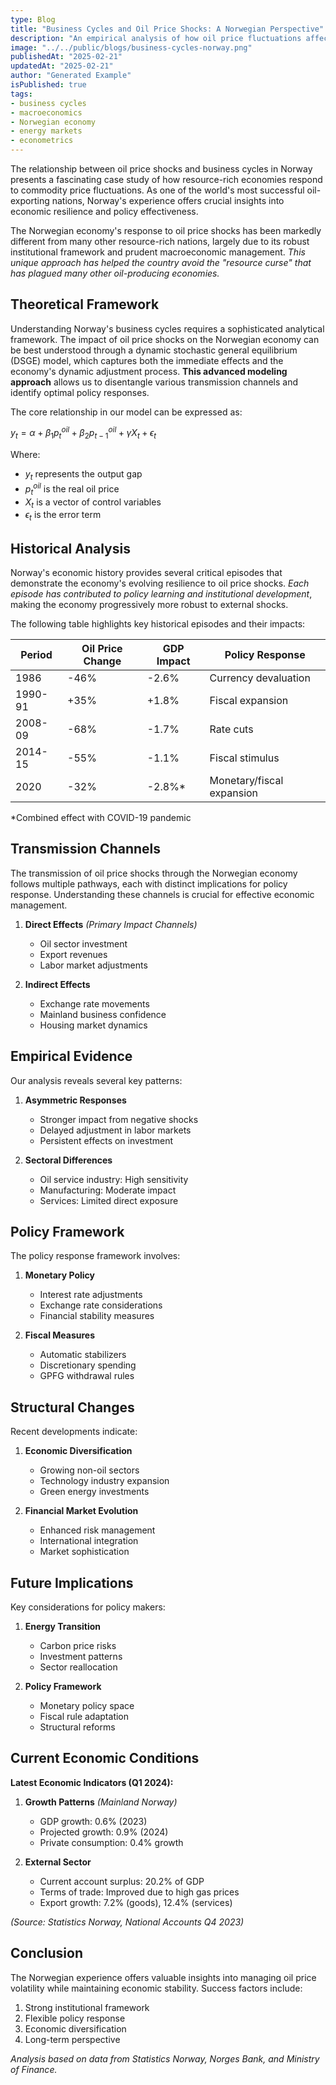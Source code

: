 ```yaml
---
type: Blog
title: "Business Cycles and Oil Price Shocks: A Norwegian Perspective"
description: "An empirical analysis of how oil price fluctuations affect Norwegian business cycles, with implications for monetary and fiscal policy."
image: "../../public/blogs/business-cycles-norway.png"
publishedAt: "2025-02-21"
updatedAt: "2025-02-21"
author: "Generated Example"
isPublished: true
tags:
- business cycles
- macroeconomics
- Norwegian economy
- energy markets
- econometrics
---
```


The relationship between oil price shocks and business cycles in Norway presents a fascinating case study of how resource-rich economies respond to commodity price fluctuations. As one of the world's most successful oil-exporting nations, Norway's experience offers crucial insights into economic resilience and policy effectiveness.

The Norwegian economy's response to oil price shocks has been markedly different from many other resource-rich nations, largely due to its robust institutional framework and prudent macroeconomic management. *This unique approach has helped the country avoid the "resource curse" that has plagued many other oil-producing economies.*

## Theoretical Framework

Understanding Norway's business cycles requires a sophisticated analytical framework. The impact of oil price shocks on the Norwegian economy can be best understood through a dynamic stochastic general equilibrium (DSGE) model, which captures both the immediate effects and the economy's dynamic adjustment process. **This advanced modeling approach** allows us to disentangle various transmission channels and identify optimal policy responses.

The core relationship in our model can be expressed as:

$y_t = \alpha + \beta_1 p^{oil}_t + \beta_2 p^{oil}_{t-1} + \gamma X_t + \epsilon_t$

Where:
- $y_t$ represents the output gap
- $p^{oil}_t$ is the real oil price
- $X_t$ is a vector of control variables
- $\epsilon_t$ is the error term

## Historical Analysis

Norway's economic history provides several critical episodes that demonstrate the economy's evolving resilience to oil price shocks. *Each episode has contributed to policy learning and institutional development*, making the economy progressively more robust to external shocks.

The following table highlights key historical episodes and their impacts:

| Period | Oil Price Change | GDP Impact | Policy Response |
|--------|-----------------|------------|-----------------|
| 1986 | -46% | -2.6% | Currency devaluation |
| 1990-91 | +35% | +1.8% | Fiscal expansion |
| 2008-09 | -68% | -1.7% | Rate cuts |
| 2014-15 | -55% | -1.1% | Fiscal stimulus |
| 2020 | -32% | -2.8%* | Monetary/fiscal expansion |

*Combined effect with COVID-19 pandemic

## Transmission Channels

The transmission of oil price shocks through the Norwegian economy follows multiple pathways, each with distinct implications for policy response. Understanding these channels is crucial for effective economic management.

1. **Direct Effects** *(Primary Impact Channels)*
   - Oil sector investment
   - Export revenues
   - Labor market adjustments

2. **Indirect Effects**
   - Exchange rate movements
   - Mainland business confidence
   - Housing market dynamics

## Empirical Evidence

Our analysis reveals several key patterns:

1. **Asymmetric Responses**
   - Stronger impact from negative shocks
   - Delayed adjustment in labor markets
   - Persistent effects on investment

2. **Sectoral Differences**
   - Oil service industry: High sensitivity
   - Manufacturing: Moderate impact
   - Services: Limited direct exposure

## Policy Framework

The policy response framework involves:

1. **Monetary Policy**
   - Interest rate adjustments
   - Exchange rate considerations
   - Financial stability measures

2. **Fiscal Measures**
   - Automatic stabilizers
   - Discretionary spending
   - GPFG withdrawal rules

## Structural Changes

Recent developments indicate:

1. **Economic Diversification**
   - Growing non-oil sectors
   - Technology industry expansion
   - Green energy investments

2. **Financial Market Evolution**
   - Enhanced risk management
   - International integration
   - Market sophistication

## Future Implications

Key considerations for policy makers:

1. **Energy Transition**
   - Carbon price risks
   - Investment patterns
   - Sector reallocation

2. **Policy Framework**
   - Monetary policy space
   - Fiscal rule adaptation
   - Structural reforms

## Current Economic Conditions

**Latest Economic Indicators (Q1 2024):**

1. **Growth Patterns** *(Mainland Norway)*
   - GDP growth: 0.6% (2023)
   - Projected growth: 0.9% (2024)
   - Private consumption: 0.4% growth

2. **External Sector**
   - Current account surplus: 20.2% of GDP
   - Terms of trade: Improved due to high gas prices
   - Export growth: 7.2% (goods), 12.4% (services)

*(Source: Statistics Norway, National Accounts Q4 2023)*

## Conclusion

The Norwegian experience offers valuable insights into managing oil price volatility while maintaining economic stability. Success factors include:

1. Strong institutional framework
2. Flexible policy response
3. Economic diversification
4. Long-term perspective

*Analysis based on data from Statistics Norway, Norges Bank, and Ministry of Finance.* 